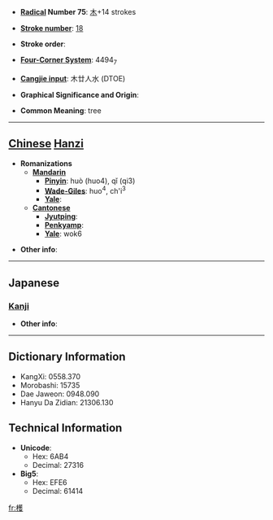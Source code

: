 * '''[[Wiktionary:Chinese radical index| Radical]] Number 75''': [[Wiktionary:Chinese radical index 木|木]]+14 strokes

* '''[[Wiktionary:Chinese total strokes index|Stroke number]]''': [[Wiktionary:Chinese total strokes index 18|18]]

* '''Stroke order''': 

* '''[[Wiktionary:Chinese four corner index|Four-Corner System]]''': 4494<sub>7</sub>

* '''[[Wiktionary:Chinese Cangjie index|Cangjie input]]''': 木廿人水 (DTOE)

* '''Graphical Significance and Origin''': 

* '''Common Meaning''': tree

----

== [[Chinese]] [[Hanzi]] ==

* '''Romanizations'''
** '''[[Mandarin]]'''
*** '''[[Pinyin]]''': huò (huo4), qǐ (qi3)
*** '''[[Wade-Giles]]''': huo<sup>4</sup>, ch'i<sup>3</sup>
*** '''[[Yale]]''': 
** '''[[Cantonese]]'''
*** '''[[Jyutping]]''':
*** '''[[Penkyamp]]''': 
*** '''[[Yale]]''': wok6

* '''Other info''': 

----

==Japanese==
===[[Kanji]]===
{{kanji|on readings=[[かく]] (kaku), [[わく]] (waku)|kun readings=[[あきにれ]] (akinire)}}

* '''Other info''':  

----

== Dictionary Information ==

* KangXi: 0558.370
* Morobashi: 15735
* Dae Jaweon: 0948.090
* Hanyu Da Zidian: 21306.130

== Technical Information ==

* '''Unicode''':
** Hex: 6AB4
** Decimal: 27316
* '''Big5''':
** Hex: EFE6
** Decimal: 61414

[[fr:檴]]
